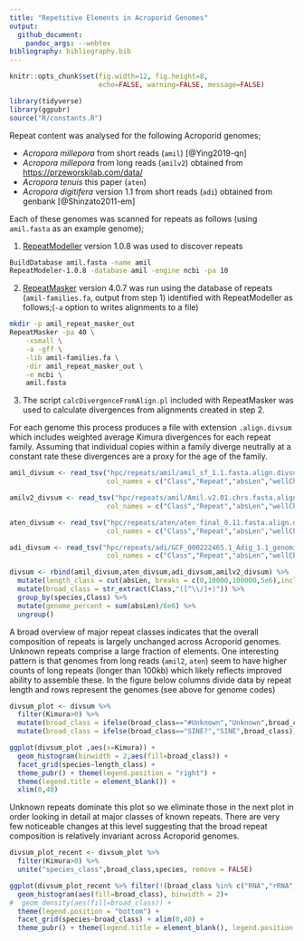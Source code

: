 ```yaml
---
title: "Repetitive Elements in Acroporid Genomes"
output:
  github_document:
    pandoc_args: --webtex
bibliography: bibliography.bib
---
```


```r
knitr::opts_chunk$set(fig.width=12, fig.height=8,
                      echo=FALSE, warning=FALSE, message=FALSE)
```


```r
library(tidyverse)
library(ggpubr)
source("R/constants.R")
```

Repeat content was analysed for the following Acroporid genomes;

- *Acropora millepora* from short reads (`amil`) [@Ying2019-qn]
- *Acropora millepora* from long reads (`amilv2`) obtained from [https://przeworskilab.com/data/](https://przeworskilab.com/data/)
- *Acropora tenuis* this paper (`aten`)
- *Acropora digitifera* version 1.1 from short reads (`adi`) obtained from genbank [@Shinzato2011-em]

Each of these genomes was scanned for repeats as follows (using `amil.fasta` as an example genome);

1. [RepeatModeller](http://www.repeatmasker.org/RepeatModeler/) version 1.0.8 was used to discover repeats
```bash
BuildDatabase amil.fasta -name amil
RepeatModeler-1.0.8 -database amil -engine ncbi -pa 10
```
2. [RepeatMasker](http://www.repeatmasker.org/) version 4.0.7 was run using the database of repeats (`amil-families.fa`, output from step 1) identified with RepeatModeller as follows;(`-a` option to writes alignments to a file)
```bash
mkdir -p amil_repeat_masker_out
RepeatMasker -pa 40 \
	-xsmall \
	-a -gff \
	-lib amil-families.fa \
	-dir amil_repeat_masker_out \
	-e ncbi \
	amil.fasta
```
3. The script `calcDivergenceFromAlign.pl` included with RepeatMasker was used to calculate divergences from alignments created in step 2.

For each genome this process produces a file with extension `.align.divsum` which includes weighted average Kimura divergences for each repeat family.  Assuming that individual copies within a family diverge neutrally at a constant rate these divergences are a proxy for the age of the family. 

```r
amil_divsum <- read_tsv("hpc/repeats/amil/amil_sf_1.1.fasta.align.divsum", skip = 6,n_max = 2880,
                        col_names = c("Class","Repeat","absLen","wellCharLen","Kimura"), na = "----", col_types = cols()) %>% add_column(species="amil")

amilv2_divsum <- read_tsv("hpc/repeats/amil/Amil.v2.01.chrs.fasta.align.divsum", skip = 6,n_max = 2964,
                        col_names = c("Class","Repeat","absLen","wellCharLen","Kimura"), na = "----", col_types = cols()) %>% add_column(species="amil2")

aten_divsum <- read_tsv("hpc/repeats/aten/aten_final_0.11.fasta.align.divsum", skip = 6,n_max = 2981,
                        col_names = c("Class","Repeat","absLen","wellCharLen","Kimura"), na = "----", col_types = cols()) %>% add_column(species="aten")

adi_divsum <- read_tsv("hpc/repeats/adi/GCF_000222465.1_Adig_1.1_genomic.fna.align.divsum", skip = 6,n_max = 2908,
                        col_names = c("Class","Repeat","absLen","wellCharLen","Kimura"), na = "----", col_types = cols()) %>% add_column(species="adi")

divsum <- rbind(amil_divsum,aten_divsum,adi_divsum,amilv2_divsum) %>% 
  mutate(length_class = cut(absLen, breaks = c(0,10000,100000,5e6),include.lowest=TRUE, right=FALSE)) %>% 
  mutate(broad_class = str_extract(Class,"([^\\/]+)")) %>% 
  group_by(species,Class) %>% 
  mutate(genome_percent = sum(absLen)/6e6) %>% 
  ungroup() 
```

A broad overview of major repeat classes indicates that the overall composition of repeats is largely unchanged across Acroporid genomes.  Unknown repeats comprise a large fraction of elements.  One interesting pattern is that genomes from long reads (`amil2`, `aten`) seem to have higher counts of long repeats (longer than 100kb) which likely reflects improved ability to assemble these. In the figure below columns divide data by repeat length and rows represent the genomes (see above for genome codes)

```r
divsum_plot <- divsum %>% 
  filter(Kimura>0) %>% 
  mutate(broad_class = ifelse(broad_class=="#Unknown","Unknown",broad_class)) %>% 
  mutate(broad_class = ifelse(broad_class=="SINE?","SINE",broad_class)) 

ggplot(divsum_plot ,aes(x=Kimura)) + 
  geom_histogram(binwidth = 2,aes(fill=broad_class)) + 
  facet_grid(species~length_class) +
  theme_pubr() + theme(legend.position = "right") +
  theme(legend.title = element_blank()) + 
  xlim(0,40)
```

Unknown repeats dominate this plot so we eliminate those in the next plot in order looking in detail at major classes of known repeats.  There are very few noticeable changes at this level suggesting that the broad repeat composition is relatively invariant across Acroporid genomes. 

```r
divsum_plot_recent <- divsum_plot %>% 
  filter(Kimura>0) %>% 
  unite("species_class",broad_class,species, remove = FALSE)

ggplot(divsum_plot_recent %>% filter(!(broad_class %in% c("RNA","rRNA","Unknown"))) ,aes(x=Kimura)) + 
  geom_histogram(aes(fill=broad_class), binwidth = 2)+
#  geom_density(aes(fill=broad_class)) +   
  theme(legend.position = "bottom") + 
  facet_grid(species~broad_class) + xlim(0,40) +
  theme_pubr() + theme(legend.title = element_blank(), legend.position = "right") + theme(axis.text.x = element_text(angle = 90,size=6))
```


